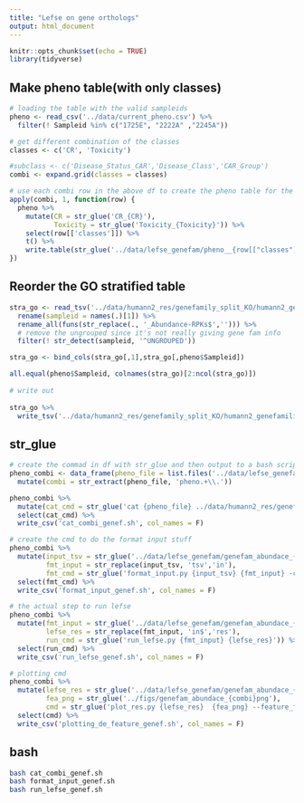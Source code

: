 ```yaml
---
title: "Lefse on gene orthologs"
output: html_document
---
```


```r
knitr::opts_chunk$set(echo = TRUE)
library(tidyverse)
```


## Make pheno table(with only classes)

```r
# loading the table with the valid sampleids
pheno <- read_csv('../data/current_pheno.csv') %>% 
  filter(! Sampleid %in% c("1725E", "2222A" ,"2245A"))

```

```r
# get different combination of the classes
classes <- c('CR', 'Toxicity')

#subclass <- c('Disease_Status_CAR','Disease_Class','CAR_Group')
combi <- expand.grid(classes = classes)

# use each combi row in the above df to create the pheno table for the lefse input
apply(combi, 1, function(row) {
  pheno %>% 
    mutate(CR = str_glue('CR_{CR}'),
           Toxicity = str_glue('Toxicity_{Toxicity}')) %>% 
    select(row[['classes']]) %>% 
    t() %>% 
    write.table(str_glue('../data/lefse_genefam/pheno__{row[["classes"]]}.txt'), sep = '\t', quote = F, row.names = T, col.names = F)
})
```

## Reorder the GO stratified table

```r
stra_go <- read_tsv('../data/humann2_res/genefamily_split_KO/humann2_genefamilies_KO_regroup_relab_stratified.tsv') %>% 
  rename(sampleid = names(.)[1]) %>% 
  rename_all(funs(str_replace(., '_Abundance-RPKs$',''))) %>% 
  # remove the ungrouped since it's not really giving gene fam info
  filter(! str_detect(sampleid, '^UNGROUPED'))

stra_go <- bind_cols(stra_go[,1],stra_go[,pheno$Sampleid]) 

all.equal(pheno$Sampleid, colnames(stra_go)[2:ncol(stra_go)])
 
# write out
 
stra_go %>% 
  write_tsv('../data/humann2_res/genefamily_split_KO/humann2_genefamilies_KO_regroup_relab_stratified_reordered.tsv')
```

## str_glue

```r
# create the commad in df with str_glue and then output to a bash script
pheno_combi <- data_frame(pheno_file = list.files('../data/lefse_genefam', pattern = '.txt$', full.names = T)) %>% 
  mutate(combi = str_extract(pheno_file, 'pheno.+\\.')) 

pheno_combi %>% 
  mutate(cat_cmd = str_glue('cat {pheno_file} ../data/humann2_res/genefamily_split_KO/humann2_genefamilies_KO_regroup_relab_stratified_reordered.tsv > ../data/lefse_genefam/genefam_abundace_{combi}tsv')) %>% 
  select(cat_cmd) %>% 
  write_csv('cat_combi_genef.sh', col_names = F)
```


```r
# create the cmd to do the format input stuff
pheno_combi %>% 
  mutate(input_tsv = str_glue('../data/lefse_genefam/genefam_abundace_{combi}tsv'),
         fmt_input = str_replace(input_tsv, 'tsv','in'),
         fmt_cmd = str_glue('format_input.py {input_tsv} {fmt_input} -c 1 -u 2 -o 1000000')) %>% 
  select(fmt_cmd) %>% 
  write_csv('format_input_genef.sh', col_names = F)
```


```r
# the actual step to run lefse
pheno_combi %>% 
  mutate(fmt_input = str_glue('../data/lefse_genefam/genefam_abundace_{combi}in'),
         lefse_res = str_replace(fmt_input, 'in$','res'),
         run_cmd = str_glue('run_lefse.py {fmt_input} {lefse_res}')) %>% 
  select(run_cmd) %>% 
  write_csv('run_lefse_genef.sh', col_names = F)
```


```r
# plotting cmd 
pheno_combi %>% 
  mutate(lefse_res = str_glue('../data/lefse_genefam/genefam_abundace_{combi}res'),
         fea_png = str_glue('../figs/genefam_abundace_{combi}png'),
         cmd = str_glue('plot_res.py {lefse_res}  {fea_png} --feature_font_size 4 --width 10 --dpi 300 --title {combi}')) %>% 
  select(cmd) %>% 
  write_csv('plotting_de_feature_genef.sh', col_names = F)
```


## bash

```bash
bash cat_combi_genef.sh
bash format_input_genef.sh
bash run_lefse_genef.sh

```

